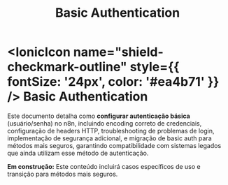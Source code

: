 ﻿---
sidebar_position: 3
title: Basic Authentication
description: Como configurar autenticação básica (usuário/senha) no n8n
keywords: [n8n, basic auth, autenticação básica, usuário, senha]
---

# <IonicIcon name="shield-checkmark-outline" style={{ fontSize: '24px', color: '#ea4b71' }} /> Basic Authentication

Este documento detalha como **configurar autenticação básica** (usuário/senha) no n8n, incluindo encoding correto de credenciais, configuração de headers HTTP, troubleshooting de problemas de login, implementação de segurança adicional, e migração de basic auth para métodos mais seguros, garantindo compatibilidade com sistemas legados que ainda utilizam esse método de autenticação.

**Em construção:** Este conteúdo incluirá casos específicos de uso e transição para métodos mais seguros.

